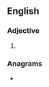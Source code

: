 ==English==

===Adjective===
{{head|en|adjective comparative form}}

# {{en-comparative of|bunchy}}

===Anagrams===
* {{anagrams|en|cherubin}}